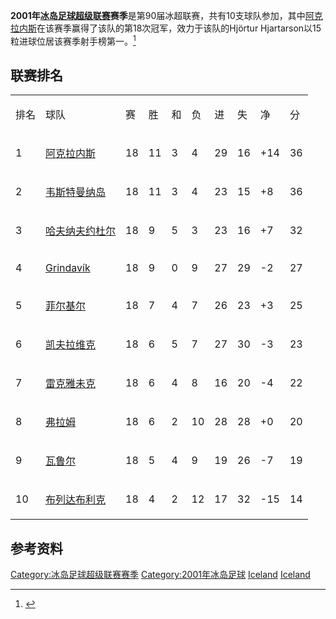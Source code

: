 '''2001年[[冰岛足球超级联赛|冰岛足球超级联赛]]赛季'''是第90届冰超联赛，共有10支球队参加，其中[[阿克拉内斯竞技俱乐部|阿克拉内斯]]在该赛季赢得了该队的第18次冠军，效力于该队的Hjörtur Hjartarson以15粒进球位居该赛季射手榜第一。<ref>{{Cite web |url=http://www.rsssf.com/tablesi/ijstops.html |title=Iceland - Topscorers |accessdate=2015-09-29 |archive-date=2019-04-07 |archive-url=https://web.archive.org/web/20190407162501/http://www.rsssf.com/tablesi/ijstops.html |dead-url=no }}</ref>

==联赛排名==
{| class="wikitable" style="text-align: center;"
|排名||球队||赛||胜||和||负||进||失||净||分
|-
|1||[[阿克拉内斯竞技俱乐部|阿克拉内斯]]||18||11||3||4||29||16||+14||36
|-
|2||[[韦斯特曼纳岛竞技俱乐部|韦斯特曼纳岛]]||18||11||3||4||23||15||+8||36
|-
|3||[[哈夫纳夫约杜尔体操俱乐部|哈夫纳夫约杜尔]]||18||9||5||3||23||16||+7||32
|-
|4||[[Ungmennafélag_Grindavíkur|Grindavík]]||18||9||0||9||27||29||-2||27
|-
|5||[[菲尔基尔足球俱乐部|菲尔基尔]]||18||7||4||7||26||23||+3||25
|-
|6||[[凯夫拉维克足球俱乐部|凯夫拉维克]]||18||6||5||7||27||30||-3||23
|-
|7||[[雷克雅未克足球俱乐部|雷克雅未克]]||18||6||4||8||16||20||-4||22
|-
|8||[[弗拉姆足球俱乐部|弗拉姆]]||18||6||2||10||28||28||+0||20
|-
|9||[[瓦鲁尔足球俱乐部|瓦鲁尔]]||18||5||4||9||19||26||-7||19
|-
|10||[[布列达布利克竞技俱乐部|布列达布利克]]||18||4||2||12||17||32||-15||14
|}

==参考资料==
<references />

{{冰岛足球超级联赛赛季}}
{{2000–01 in European Football (UEFA)}}
{{2001–02 in European Football (UEFA)}}


[[Category:冰岛足球超级联赛赛季|Category:冰岛足球超级联赛赛季]]
[[Category:2001年冰岛足球|Category:2001年冰岛足球]]
[[Category:2000年至2001年本土足球联赛|Iceland]]
[[Category:2001年至2002年本土足球联赛|Iceland]]